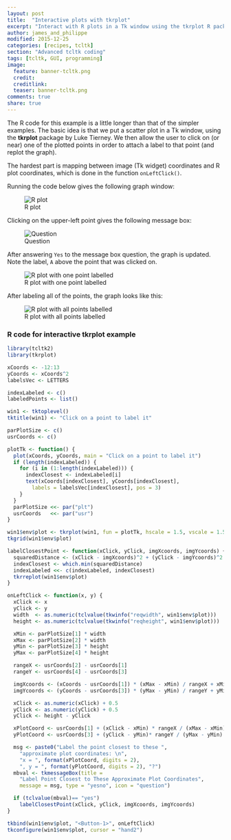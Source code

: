 ```yaml
---
layout: post
title:  "Interactive plots with tkrplot"
excerpt: "Interact with R plots in a Tk window using the tkrplot R package."
author: james_and_philippe
modified: 2015-12-25
categories: [recipes, tcltk]
section: "Advanced tcltk coding"
tags: [tcltk, GUI, programming]
image:
  feature: banner-tcltk.png
  credit: 
  creditlink: 
  teaser: banner-tcltk.png
comments: true
share: true
---
```


The R code for this example is a little longer than that of the simpler examples. The basic idea is that we put a scatter plot in a Tk window, using the **tkrplot** package by Luke Tierney. We then allow the user to click on (or near) one of the plotted points in order to attach a label to that point (and replot the graph).

The hardest part is mapping between image (Tk widget) coordinates and R plot coordinates, which is done in the function `onLeftClick()`.

Running the code below gives the following graph window:

![R plot]({{ site.images }}/recipes-tcltk/plot3.png)

Clicking on the upper-left point gives the following message box:

![Question]({{ site.images }}/recipes-tcltk/plot4.png)

After answering `Yes` to the message box question, the graph is updated. Note the label, `A` above the point that was clicked on.

![R plot with one point labelled]({{ site.images }}/recipes-tcltk/plot5.png)

After labeling all of the points, the graph looks like this:

![R plot with all points labelled]({{ site.images }}/recipes-tcltk/plot6.png)


### R code for interactive tkrplot example

```r
library(tcltk2)
library(tkrplot)

xCoords <- -12:13
yCoords <- xCoords^2
labelsVec <- LETTERS

indexLabeled <- c()
labeledPoints <- list()

win1 <- tktoplevel()
tktitle(win1) <- "Click on a point to label it"

parPlotSize <- c()
usrCoords <- c()

plotTk <- function() {
  plot(xCoords, yCoords, main = "Click on a point to label it")
  if (length(indexLabeled)) {
    for (i in (1:length(indexLabeled))) {
      indexClosest <- indexLabeled[i]
      text(xCoords[indexClosest], yCoords[indexClosest],
        labels = labelsVec[indexClosest], pos = 3)
    }
  }
  parPlotSize <<- par("plt")
  usrCoords   <<- par("usr")
}

win1$env$plot <- tkrplot(win1, fun = plotTk, hscale = 1.5, vscale = 1.5)
tkgrid(win1$env$plot)

labelClosestPoint <- function(xClick, yClick, imgXcoords, imgYcoords) {
  squaredDistance <- (xClick - imgXcoords)^2 + (yClick - imgYcoords)^2
  indexClosest <- which.min(squaredDistance)
  indexLabeled <<- c(indexLabeled, indexClosest)
  tkrreplot(win1$env$plot)
}

onLeftClick <- function(x, y) {
  xClick <- x
  yClick <- y
  width  <- as.numeric(tclvalue(tkwinfo("reqwidth", win1$env$plot)))
  height <- as.numeric(tclvalue(tkwinfo("reqheight", win1$env$plot)))

  xMin <- parPlotSize[1] * width
  xMax <- parPlotSize[2] * width
  yMin <- parPlotSize[3] * height
  yMax <- parPlotSize[4] * height

  rangeX <- usrCoords[2] - usrCoords[1]
  rangeY <- usrCoords[4] - usrCoords[3]

  imgXcoords <- (xCoords - usrCoords[1]) * (xMax - xMin) / rangeX + xMin
  imgYcoords <- (yCoords - usrCoords[3]) * (yMax - yMin) / rangeY + yMin

  xClick <- as.numeric(xClick) + 0.5
  yClick <- as.numeric(yClick) + 0.5
  yClick <- height - yClick

  xPlotCoord <- usrCoords[1] + (xClick - xMin) * rangeX / (xMax - xMin)
  yPlotCoord <- usrCoords[3] + (yClick - yMin)* rangeY / (yMax - yMin)

  msg <- paste0("Label the point closest to these ",
    "approximate plot coordinates: \n",
    "x = ", format(xPlotCoord, digits = 2),
    ", y = ", format(yPlotCoord, digits = 2), "?")
  mbval <- tkmessageBox(title =
    "Label Point Closest to These Approximate Plot Coordinates",
    message = msg, type = "yesno", icon = "question")

  if (tclvalue(mbval)== "yes")
    labelClosestPoint(xClick, yClick, imgXcoords, imgYcoords)
}

tkbind(win1$env$plot, "<Button-1>", onLeftClick)
tkconfigure(win1$env$plot, cursor = "hand2")
```

